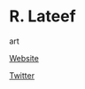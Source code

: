 # R. Lateef

<Skills>

art

</Skills>

<Personal>

[Website](http://www.rlateef.com)

[Twitter](https://twitter.com/hypevoltage)

</Personal>



